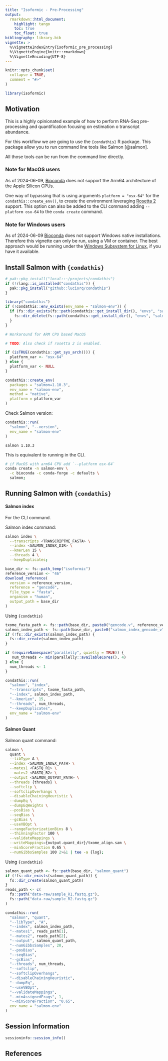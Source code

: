 ```yaml
---
title: "Isoformic - Pre-Processing"
output:
  rmarkdown::html_document:
    highlight: tango
    toc: true
    toc_float: true
bibliography: library.bib
vignette: >
  %\VignetteIndexEntry{isoformic_pre_processing}
  %\VignetteEngine{knitr::rmarkdown}
  %\VignetteEncoding{UTF-8}
---
```


```r
knitr::opts_chunk$set(
  collapse = TRUE,
  comment = "#>"
)
```

```r
library(isoformic)
```

## Motivation

This is a highly opinionated example of how to perform RNA-Seq pre-processing and quantification focusing on estimation o transcript abundance.

For this workflow we are going to use the `{condathis}` R package.
This package allow you to run command line tools like Salmon [@salmon].

All those tools can be run from the command line directly.

### Note for MacOS users

As of 2024-06-09, [Bioconda][bioconda-ref] does not support the Arm64 architecture of the
Apple Silicon CPUs.

One way of bypassing that is using arguments `platform = "osx-64"` for the `condathis::create_env()`, to create the environment leveraging [Rosetta 2][rosetta2-ref] support. This option can also be added to the CLI command adding `--platform osx-64` to the `conda create` command.

### Note for Windows users

As of 2024-06-09 [Bioconda][bioconda-ref] does not support Windows native installations. Therefore this vignette can only be run, using a VM or container. The best approach would be running under the [Windows Subsystem for Linux][wsl2-ref], if you have it available.

## Install Salmon with `{condathis}`

```r
# pak::pkg_install("local::~/projects/condathis")
if (!rlang::is_installed("condathis")) {
  pak::pkg_install("github::luciorq/condathis")
}
```

```r
library("condathis")
if (!condathis::env_exists(env_name = "salmon-env")) {
  if (fs::dir_exists(fs::path(condathis::get_install_dir(), "envs", "salmon-env"))) {
    fs::dir_delete(fs::path(condathis::get_install_dir(), "envs", "salmon-env"))
  }
}
```

```r
# Workaround for ARM CPU based MacOS

# TODO: Also check if rosetta 2 is enabled.

if (isTRUE(condathis::get_sys_arch())) {
  platform_var <- "osx-64"
} else {
  platform_var <- NULL
}

condathis::create_env(
  packages = "salmon=1.10.3",
  env_name = "salmon-env",
  method = "native",
  platform = platform_var
)
```

Check Salmon version:

```r
condathis::run(
  "salmon", "--version",
  env_name = "salmon-env"
)
```

```
salmon 1.10.3
```

This is equivalent to running in the CLI.

```bash
# if MacOS with arm64 CPU add `--platform osx-64`
conda create -n salmon-env \
  -c bioconda -c conda-forge -c defaults \
  salmon;
```

## Running Salmon with `{condathis}`


#### Salmon index

For the CLI command.

Salmon index command:

```bash
salmon index \
  --transcripts <TRANSCRIPTME_FASTA> \
  --index <SALMON_INDEX_DIR> \
  --kmerLen 15 \
  --threads 4 \
  --keepDuplicates;
```

```r
base_dir <- fs::path_temp("isoformic")
reference_version <- "46"
download_reference(
  version = reference_version,
  reference = "gencode",
  file_type = "fasta",
  organism = "human",
  output_path = base_dir
)
```

Using `{condathis}`

```r
txome_fasta_path <- fs::path(base_dir, paste0("gencode.v", reference_version, ".transcripts.fa.gz"))
salmon_index_path <- fs::path(base_dir, paste0("salmon_index_gencode_v", reference_version))
if (!fs::dir_exists(salmon_index_path) {
  fs::dir_create(salmon_index_path)
}

if (requireNamespace("parallelly", quietly = TRUE)) {
   num_threads <- min(parallelly::availableCores(), 4)
} else {
  num_threads <- 1
}

condathis::run(
  "salmon", "index",
  "--transcripts", txome_fasta_path,
  "--index", salmon_index_path,
  "--kmerLen", 15,
  "--threads", num_threads,
  "--keepDuplicates",
  env_name = "salmon-env"
)
```

#### Salmon Quant

Salmon quant command:

```bash
salmon \
  quant \
  --libType A \
  --index <SALMON_INDEX_PATH> \
  --mates1 <FASTQ_R1> \
  --mates2 <FASTQ_R2> \
  --output <SALMON_OUTPUT_PATH> \
  --threads {threads} \
  --softclip \
  --softclipOverhangs \
  --disableChainingHeuristic \
  --dumpEq \
  --dumpEqWeights \
  --posBias \
  --seqBias \
  --gcBias \
  --useVBOpt \
  --rangeFactorizationBins 8 \
  --thinningFactor 100 \
  --validateMappings \
  --writeMappings={output.quant_dir}/txome_align.sam \
  --minScoreFraction 0.65 \
  --numGibbsSamples 100 2>&1 | tee -a {log};
```

Using `{condathis}`

```r
salmon_quant_path <- fs::path(base_dir, "salmon_quant")
if (!fs::dir_exists(salmon_quant_path)) {
  fs::dir_create(salmon_quant_path)
}
reads_path <- c(
  fs::path("data-raw/sample_R1.fastq.gz"),
  fs::path("data-raw/sample_R2.fastq.gz")
)

condathis::run(
  "salmon", "quant",
  "--libType", "A",
  "--index", salmon_index_path,
  "--mates1", reads_path[1],
  "--mates2", reads_path[2],
  "--output", salmon_quant_path,
  "--numGibbsSamples", 20,
  "--posBias",
  "--seqBias",
  "--gcBias",
  "--threads", num_threads,
  "--softclip",
  "--softclipOverhangs",
  "--disableChainingHeuristic",
  "--dumpEq",
  "--useVBOpt",
  "--validateMappings",
  "--minAssignedFrags", 1,
  "--minScoreFraction", "0.65",
  env_name = "salmon-env"
)
```

## Session Information

```r
sessioninfo::session_info()
```

## References

[bioconda-ref]: <https://bioconda.github.io/>
[rosetta2-ref]: <https://en.wikipedia.org/wiki/Rosetta_(software)#Rosetta_2>
[wsl2-ref]: <https://en.wikipedia.org/wiki/Windows_Subsystem_for_Linux#WSL_2>
